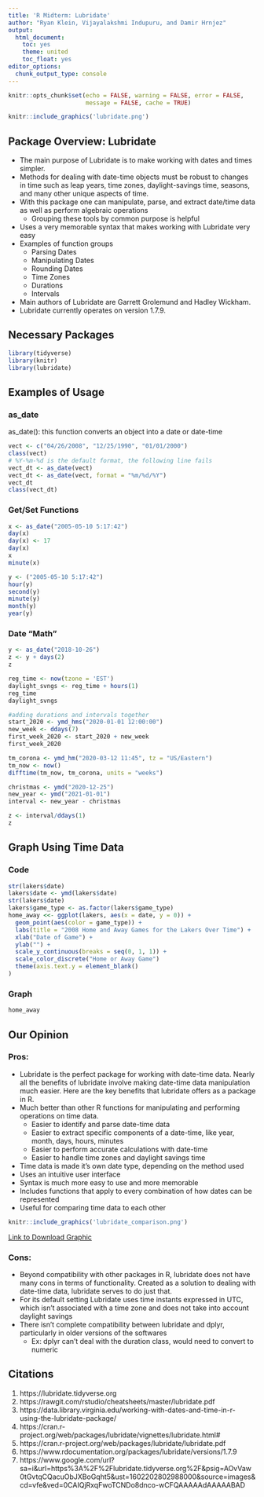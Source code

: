 ```yaml
---
title: 'R Midterm: Lubridate'
author: "Ryan Klein, Vijayalakshmi Indupuru, and Damir Hrnjez"
output:
  html_document:
    toc: yes
    theme: united
    toc_float: yes
editor_options:
  chunk_output_type: console
---
```


```r
knitr::opts_chunk$set(echo = FALSE, warning = FALSE, error = FALSE, 
                      message = FALSE, cache = TRUE)
```

```r
knitr::include_graphics('lubridate.png')
```

## Package Overview: Lubridate
* The main purpose of Lubridate is to make working with dates and times simpler.
* Methods for dealing with date-time objects must be robust to changes in time such as leap years, time zones, daylight-savings time, seasons, and many other unique aspects of time. 
* With this package one can manipulate, parse, and extract date/time data as well as perform algebraic operations
  * Grouping these tools by common purpose is helpful
* Uses a very memorable syntax that makes working with Lubridate very easy
* Examples of function groups
  * Parsing Dates
  * Manipulating Dates
  * Rounding Dates
  * Time Zones
  * Durations
  * Intervals
* Main authors of Lubridate are Garrett Grolemund and Hadley Wickham. 
* Lubridate currently operates on version 1.7.9.

## Necessary Packages
```r
library(tidyverse)
library(knitr)
library(lubridate)
```

## Examples of Usage{.tabset}
### as_date
as_date(): this function converts an object into a date or date-time
```r
vect <- c("04/26/2008", "12/25/1990", "01/01/2000")
class(vect)
# %Y-%m-%d is the default format, the following line fails 
vect_dt <- as_date(vect)
vect_dt <- as_date(vect, format = "%m/%d/%Y")
vect_dt
class(vect_dt)
```

### Get/Set Functions
```r
x <- as_date("2005-05-10 5:17:42")
day(x)
day(x) <- 17
day(x)
x
minute(x)

y <- ("2005-05-10 5:17:42")
hour(y)
second(y)
minute(y)
month(y)
year(y)
```

### Date "Math"
```r
y <- as_date("2018-10-26")
z <- y + days(2)
z

reg_time <- now(tzone = 'EST')
daylight_svngs <- reg_time + hours(1)
reg_time
daylight_svngs

#adding durations and intervals together
start_2020 <- ymd_hms("2020-01-01 12:00:00")
new_week <- ddays(7)
first_week_2020 <- start_2020 + new_week
first_week_2020

tm_corona <- ymd_hm("2020-03-12 11:45", tz = "US/Eastern")
tm_now <- now()
difftime(tm_now, tm_corona, units = "weeks")

christmas <- ymd("2020-12-25")
new_year <- ymd("2021-01-01")
interval <- new_year - christmas

z <- interval/ddays(1)
z
```

## Graph Using Time Data{.tabset}
### Code
```r
str(lakers$date)
lakers$date <- ymd(lakers$date)
str(lakers$date)
lakers$game_type <- as.factor(lakers$game_type)
home_away <<- ggplot(lakers, aes(x = date, y = 0)) + 
  geom_point(aes(color = game_type)) + 
  labs(title = "2008 Home and Away Games for the Lakers Over Time") +
  xlab("Date of Game") +
  ylab("") +
  scale_y_continuous(breaks = seq(0, 1, 1)) + 
  scale_color_discrete("Home or Away Game")
  theme(axis.text.y = element_blank()
)

```

### Graph
```r
home_away
```

## Our Opinion
### Pros: 
* Lubridate is the perfect package for working with date-time data. Nearly all the benefits of lubridate involve making date-time data manipulation much easier. Here are the key benefits that lubridate offers as a package in R.
* Much better than other R functions for manipulating and performing operations on time data. 
  * Easier to identify and parse date-time data
  * Easier to extract specific components of a date-time, like year, month, days, hours, minutes
  * Easier to perform accurate calculations with date-time
  * Easier to handle time zones and daylight savings time
* Time data is made it’s own date type, depending on the method used
* Uses an intuitive user interface
* Syntax is much more easy to use and more memorable
* Includes functions that apply to every combination of how dates can be represented
* Useful for comparing time data to each other

```r
knitr::include_graphics('lubridate_comparison.png')
```

[Link to Download Graphic](https://www.jstatsoft.org/article/view/v040i03/v40i03.pdf)

### Cons: 
* Beyond compatibility with other packages in R, lubridate does not have many cons in terms of functionality. Created as a solution to dealing with date-time data, lubridate serves to do just that.
* For its default setting Lubridate uses time instants expressed in UTC, which isn’t associated with a time zone and does not take into account daylight savings
* There isn’t complete compatibility between lubridate and dplyr, particularly in older versions of the softwares
  * Ex: dplyr can’t deal with the duration class, would need to convert to numeric

## Citations
1. https://lubridate.tidyverse.org
2. https://rawgit.com/rstudio/cheatsheets/master/lubridate.pdf
3. https://data.library.virginia.edu/working-with-dates-and-time-in-r-using-the-lubridate-package/
4. https://cran.r-project.org/web/packages/lubridate/vignettes/lubridate.html#
5. https://cran.r-project.org/web/packages/lubridate/lubridate.pdf
6. https://www.rdocumentation.org/packages/lubridate/versions/1.7.9
7. https://www.google.com/url?sa=i&url=https%3A%2F%2Flubridate.tidyverse.org%2F&psig=AOvVaw0tGvtqCQacuObJXBoGqht5&ust=1602202802988000&source=images&cd=vfe&ved=0CAIQjRxqFwoTCNDo8dnco-wCFQAAAAAdAAAAABAD

